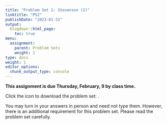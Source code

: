 ```yaml
---
title: "Problem Set 2: Stevenson (2)"
linktitle: "PS2"
publishDate: "2023-01-31"
output:
  blogdown::html_page:
    toc: true
menu:
  assignment:
    parent: Problem Sets
    weight: 2
type: docs
weight: 1
editor_options:
  chunk_output_type: console
---
```



:::fyi
**This assignment is due Thursday, February, 9 by class time.**


Click the icon to download the problem set: [<i class="fas fa-file-download"></i>](/ps/PS2.pdf).

You may turn in your answers in person and need not type them. However, there is an additional requirement for this problem set. Please read the problem set carefully.
:::
